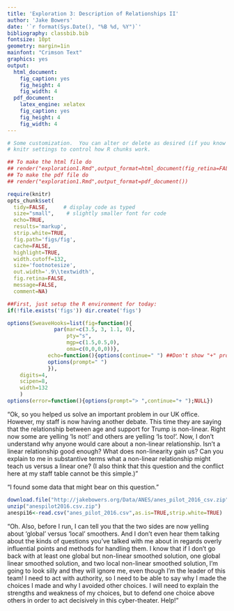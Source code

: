 ```yaml
---
title: 'Exploration 3: Description of Relationships II'
author: 'Jake Bowers'
date: '`r format(Sys.Date(), "%B %d, %Y")`'
bibliography: classbib.bib
fontsize: 10pt
geometry: margin=1in
mainfont: "Crimson Text"
graphics: yes
output:
  html_document:
    fig_caption: yes
    fig_height: 4
    fig_width: 4
  pdf_document:
    latex_engine: xelatex
    fig_caption: yes
    fig_height: 4
    fig_width: 4
---
```


<!-- Make this document using library(rmarkdown); render("exploration1.Rmd") -->
\input{mytexsymbols}


```r
# Some customization.  You can alter or delete as desired (if you know what you are doing).
# knitr settings to control how R chunks work.

## To make the html file do
## render("exploration1.Rmd",output_format=html_document(fig_retina=FALSE))
## To make the pdf file do
## render("exploration1.Rmd",output_format=pdf_document())

require(knitr)
opts_chunk$set(
  tidy=FALSE,     # display code as typed
  size="small",    # slightly smaller font for code
  echo=TRUE,
  results='markup',
  strip.white=TRUE,
  fig.path='figs/fig',
  cache=FALSE,
  highlight=TRUE,
  width.cutoff=132,
  size='footnotesize',
  out.width='.9\\textwidth',
  fig.retina=FALSE,
  message=FALSE,
  comment=NA)
```


```r
##First, just setup the R environment for today:
if(!file.exists('figs')) dir.create('figs')

options(SweaveHooks=list(fig=function(){
			   par(mar=c(3.5, 3, 1.1, 0),
			       pty="s",
			       mgp=c(1.5,0.5,0),
			       oma=c(0,0,0,0))},
			 echo=function(){options(continue=" ") ##Don't show "+" prompts,
			 options(prompt=" ")
			 }),
	digits=4,
	scipen=8,
	width=132
	)
options(error=function(){options(prompt="> ",continue="+ ");NULL})
```

"Ok, so you helped us solve an important problem in our UK office. However, my staff is now having another debate. This time they are saying that the relationship between age and support for Trump is non-linear. Right now some are yelling 'Is not!' and others are yelling 'Is too!'. Now, I don't understand why anyone would care about a non-linear relationship. Isn't a linear relationship good enough? What does non-linearity gain us? Can you explain to me in substantive terms what a non-linear relationship might teach us versus a linear one? (I also think that this question and the conflict here at my staff table cannot be this simple.)"

"I found some data that might bear on this question."

```r
download.file("http://jakebowers.org/Data/ANES/anes_pilot_2016_csv.zip",destfile="anespilot2016.csv.zip")
unzip("anespilot2016.csv.zip")
anespi16<-read.csv("anes_pilot_2016.csv",as.is=TRUE,strip.white=TRUE)
```

"Oh. Also, before I run, I can tell you that the two sides are now yelling about 'global' versus 'local' smoothers. And I don't even hear them talking about the kinds of questions you've talked with me about in regards overly influential points and methods for handling them. I know that if I don't go back with at least one global but non-linear smoothed solution, one global linear smoothed solution, and two local non-linear smoothed solution, I'm going to look silly and they will ignore me, even though I'm the leader of this team! I need to act with authority, so I need to be able to say why I made the choices I made and why I avoided other choices. I will need to explain the strengths and weakness of my choices, but to defend one choice above others in order to act decisively in this cyber-theater. Help!"


